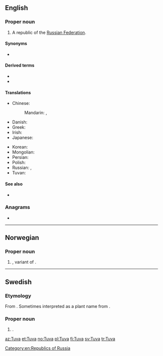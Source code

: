 {{also|tuva|tuvā}}
==English==
{{wikipedia}}

===Proper noun===
{{en-proper noun}}

# A republic of the [[Russian Federation]].

====Synonyms====
* {{l|en|Tyva}}

====Derived terms====
* {{l|en|Tuvan}}
* {{l|en|Tuvan language}}

====Translations====
{{trans-top|a republic of the Russian Federation}}
* Chinese:
*: Mandarin: {{t|cmn|圖瓦|sc=Hani}}, {{t|cmn|图瓦|tr=Túwǎ|sc=Hani}}
* Danish: {{t|da|Tuva}}
* Greek: {{t|el|Τιβά|f}}
* Irish: {{t|ga|Túva|m}}
* Japanese: {{t|ja|トゥヴァ|tr=Tūva}}
{{trans-mid}}
* Korean: {{t|ko|투바|tr=Tuba|sc=Hang}}
* Mongolian: {{t|mn|Тува|tr=Tuva|sc=Cyrl}}
* Persian: {{t|fa|توفا|f|tr=Tufâ}}
* Polish: {{t|pl|Tuwa|f}}
* Russian: {{t|ru|Тува́|f}}, {{t+|ru|Тыва́|f}}
* Tuvan: {{t|tyv|Тыва}}
{{trans-bottom}}

====See also====
* {{l|en|Kyzyl}}

===Anagrams===
* {{l|en|vatu}}

[[Category:en:Republics of Russia]]

----

==Norwegian==

===Proper noun===
{{head|no|proper noun}}

# {{given name|female|lang=no}}, variant of {{m|no|Tove}}.

----

==Swedish==

===Etymology===
From {{etyl|no|sv}} {{m|no|Tuva}}. Sometimes interpreted as a plant name from {{m|sv|tuva}}.

===Proper noun===
{{head|sv|proper noun}}

# {{given name|female|lang=sv}}.

[[az:Tuva]]
[[et:Tuva]]
[[no:Tuva]]
[[pl:Tuva]]
[[fi:Tuva]]
[[sv:Tuva]]
[[tr:Tuva]]